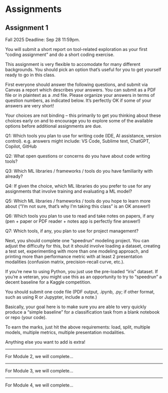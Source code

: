 # Assignments

## Assignment 1

Fall 2025 Deadline: Sep 28 11:59pm.

You will submit a short report on tool-related exploration as your first "coding assignment" and do a short coding exercise.

This assignment is very flexible to accomodate for many different backgrounds. You should pick an option that's useful for you to get yourself ready to go in this class.

First everyone should answer the following questions, and submit via Canvas a report which describes your answers. You can submit as a PDF file or in plaintext as a .md file. Please organize your answers in terms of question numbers, as indicated below. It’s perfectly OK if some of your answers are very short!

Your choices are not binding -- this primarily to get you thinking about these choices early on and to encourage you to explore some of the available options before additional assignments are due.

Q1: Which tools you plan to use for writing code (IDE, AI assistance, version control). e.g. answers might include: VS Code, Sublime text, ChatGPT, Copilot, GitHub

Q2: What open questions or concerns do you have about code writing tools?

Q3: Which ML libraries / frameworks / tools do you have familiarity with already?

Q4: If given the choice, which ML libraries do you prefer to use for any assignments that involve training and evaluating a ML model?

Q5: Which ML libraries / frameworks / tools do you hope to learn more about (“I’m not sure, that’s why I’m taking this class” is an OK answer!)

Q6: Which tools you plan to use to read and take notes on papers, if any (pen + paper or PDF reader + notes app is perfectly fine answer!)

Q7: Which tools, if any, you plan to use for project management?

Next, you should complete one "speedrun" modeling project. You can adjust the difficulty for this, but it should involve loading a dataset, creating a test set, experimenting with more than one modeling approach, and printing more than performance metric with at least 2 presentation modalities (confusion matrix, precision-recall curve, etc.).

If you're new to using Python, you just use the pre-loaded "iris" dataset. If you're a veteran, you might use this as an opportunity to try to "speedrun" a decent baseline for a Kaggle competition.

You should submit one code file (PDF output, .ipynb, .py; if other format, such as using R or Jupypter, include a note.)

Basically, your goal here is to make sure you are able to very quickly produce a "simple baseline" for a classification task from a blank notebook or repo (your code).

To earn the marks, just hit the above requirements: load, split, multiple models, multiple metrics, multiple presentation modalities.

Anything else you want to add is extra!

---


For Module 2, we will complete...


---

For Module 3, we will complete...


---


For Module 4, we will complete...

